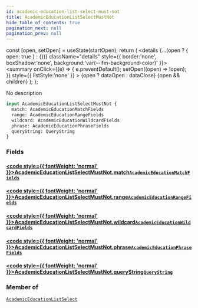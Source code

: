 ```yaml
---
id: academic-education-list-select-must-not
title: AcademicEducationListSelectMustNot
hide_table_of_contents: true
pagination_next: null
pagination_prev: null
---
```







  const [open, setOpen] = useState(startOpen);
  return (
    <details {...(open ? { open: true } : {})} className="details" style={{ border:'none', boxShadow:'none', background:'var(--ifm-background-color)' }}>
      <summary
        onClick={(e) => {
          e.preventDefault();
          setOpen((open) => !open);
        }}
        style={{ listStyle:'none' }}
      >
      {open ? dataOpen : dataClose}
      </summary>
      {open && children}
    </details>
  );
};




No description


```graphql
input AcademicEducationListSelectMustNot {
  match: AcademicEducationMatchFields
  range: AcademicEducationRangeFields
  wildcard: AcademicEducationWildcardFields
  phrase: AcademicEducationPhraseFields
  queryString: QueryString
}
```




### Fields

#### [<code style={{ fontWeight: 'normal' }}>AcademicEducationListSelectMustNot.<b>match</b></code>](#)<Bullet />[`AcademicEducationMatchFields`](/cris/inputs/academic-education-match-fields) <Badge class="secondary" text="input"/>
> 
> 

#### [<code style={{ fontWeight: 'normal' }}>AcademicEducationListSelectMustNot.<b>range</b></code>](#)<Bullet />[`AcademicEducationRangeFields`](/cris/inputs/academic-education-range-fields) <Badge class="secondary" text="input"/>
> 
> 

#### [<code style={{ fontWeight: 'normal' }}>AcademicEducationListSelectMustNot.<b>wildcard</b></code>](#)<Bullet />[`AcademicEducationWildcardFields`](/cris/inputs/academic-education-wildcard-fields) <Badge class="secondary" text="input"/>
> 
> 

#### [<code style={{ fontWeight: 'normal' }}>AcademicEducationListSelectMustNot.<b>phrase</b></code>](#)<Bullet />[`AcademicEducationPhraseFields`](/cris/inputs/academic-education-phrase-fields) <Badge class="secondary" text="input"/>
> 
> 

#### [<code style={{ fontWeight: 'normal' }}>AcademicEducationListSelectMustNot.<b>queryString</b></code>](#)<Bullet />[`QueryString`](/cris/inputs/query-string) <Badge class="secondary" text="input"/>
> 
> 



### Member of

[`AcademicEducationListSelect`](/cris/inputs/academic-education-list-select)  <Badge class="secondary" text="input"/>


